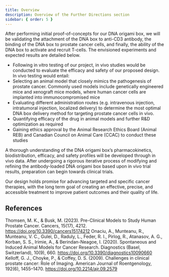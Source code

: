 ```yaml
---
title: Overview
description: Overview of the Further Directions section
sidebar: { order: 5 }
---
```



After performing initial proof-of-concepts for our DNA origami box, we will be validating the attachment of the DNA box to anti-CD3 antibody, the binding of the DNA box to prostate cancer cells, and finally, the ability of the DNA box to activate and recruit T-cells. The envisioned experiments and expected results are detailed below.

- Following in vitro testing of our project, in vivo studies would be conducted to evaluate the efficacy and safety of our proposed design. In vivo testing would entail:
- Selecting an animal model that closely mimics the pathogenesis of prostate cancer. Commonly used models include genetically engineered mice and xenograft mice models, where human cancer cells are implanted into immunocompromised mice
- Evaluating different administration routes (e.g. intravenous injection, intratumoral injection, localized delivery) to determine the most optimal DNA box delivery method for targeting prostate cancer cells in vivo.
- Quantifying efficacy of the drug in animal models and further R&D optimization as required
- Gaining ethics approval by the Animal Research Ethics Board (Animal REB) and Canadian Council on Animal Care (CCAC) to conduct these studies

A thorough understanding of the DNA origami box’s pharmacokinetics, biodistribution, efficacy, and safety profiles will be developed through in vivo data. After undergoing a rigorous iterative process of modifying and refining the antibody-loaded DNA origami box based upon in vivo trial results, preparation can begin towards clinical trials.

Our design holds promise for advancing targeted and specific cancer therapies, with the long term goal of creating an effective, precise, and accessible treatment to improve patient outcomes and their quality of life.

## References

<ReferenceList>

Thomsen, M. K., & Busk, M. (2023). Pre-Clinical Models to Study Human Prostate Cancer. Cancers, 15(17), 4212. https://doi.org/10.3390/cancers15174212
Onaciu, A., Munteanu, R., Munteanu, V. C., Gulei, D., Raduly, L., Feder, R. I., Pirlog, R., Atanasov, A. G., Korban, S. S., Irimie, A., & Berindan-Neagoe, I. (2020). Spontaneous and Induced Animal Models for Cancer Research. Diagnostics (Basel, Switzerland), 10(9), 660. https://doi.org/10.3390/diagnostics10090660
Kelloff, G. J., Choyke, P., & Coffey, D. S. (2009). Challenges in clinical prostate cancer: Role of Imaging. American Journal of Roentgenology, 192(6), 1455–1470. https://doi.org/10.2214/ajr.09.2579

</ReferenceList>
